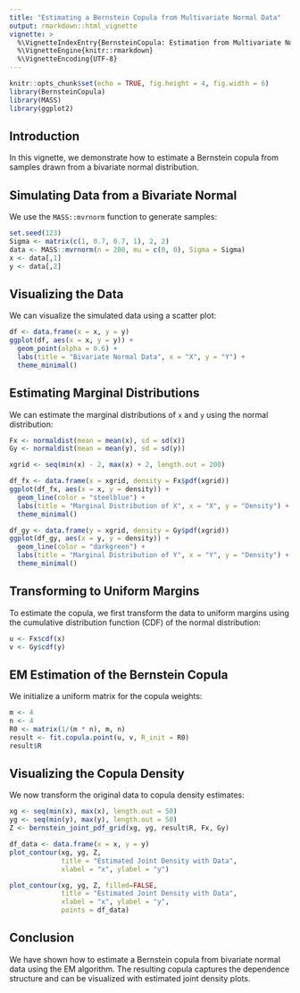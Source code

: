 ```yaml
---
title: "Estimating a Bernstein Copula from Multivariate Normal Data"
output: rmarkdown::html_vignette
vignette: >
  %\VignetteIndexEntry{BernsteinCopula: Estimation from Multivariate Normal}
  %\VignetteEngine{knitr::rmarkdown}
  %\VignetteEncoding{UTF-8}
---
```


```r
knitr::opts_chunk$set(echo = TRUE, fig.height = 4, fig.width = 6)
library(BernsteinCopula)
library(MASS)
library(ggplot2)
```

## Introduction

In this vignette, we demonstrate how to estimate a Bernstein copula from samples drawn from a bivariate normal distribution.

## Simulating Data from a Bivariate Normal

We use the `MASS::mvrnorm` function to generate samples:

```r
set.seed(123)
Sigma <- matrix(c(1, 0.7, 0.7, 1), 2, 2)
data <- MASS::mvrnorm(n = 200, mu = c(0, 0), Sigma = Sigma)
x <- data[,1]
y <- data[,2]
```

## Visualizing the Data

We can visualize the simulated data using a scatter plot:
```r
df <- data.frame(x = x, y = y)
ggplot(df, aes(x = x, y = y)) +
  geom_point(alpha = 0.6) +
  labs(title = "Bivariate Normal Data", x = "X", y = "Y") +
  theme_minimal()
```

## Estimating Marginal Distributions
We can estimate the marginal distributions of `x` and `y` using the normal distribution:
```r
Fx <- normaldist(mean = mean(x), sd = sd(x))
Gy <- normaldist(mean = mean(y), sd = sd(y))

xgrid <- seq(min(x) - 2, max(x) + 2, length.out = 200)

df_fx <- data.frame(x = xgrid, density = Fx$pdf(xgrid))
ggplot(df_fx, aes(x = x, y = density)) +
  geom_line(color = "steelblue") +
  labs(title = "Marginal Distribution of X", x = "X", y = "Density") +
  theme_minimal()

df_gy <- data.frame(y = xgrid, density = Gy$pdf(xgrid))
ggplot(df_gy, aes(x = y, y = density)) +
  geom_line(color = "darkgreen") +
  labs(title = "Marginal Distribution of Y", x = "Y", y = "Density") +
  theme_minimal()
```

## Transforming to Uniform Margins

To estimate the copula, we first transform the data to uniform margins using the cumulative distribution function (CDF) of the normal distribution:

```r
u <- Fx$cdf(x)
v <- Gy$cdf(y)
```

## EM Estimation of the Bernstein Copula

We initialize a uniform matrix for the copula weights:

```r
m <- 4
n <- 4
R0 <- matrix(1/(m * n), m, n)
result <- fit.copula.point(u, v, R_init = R0)
result$R
```

## Visualizing the Copula Density

We now transform the original data to copula density estimates:

```r
xg <- seq(min(x), max(x), length.out = 50)
yg <- seq(min(y), max(y), length.out = 50)
Z <- bernstein_joint_pdf_grid(xg, yg, result$R, Fx, Gy)

df_data <- data.frame(x = x, y = y)
plot_contour(xg, yg, Z,
             title = "Estimated Joint Density with Data",
             xlabel = "x", ylabel = "y")

plot_contour(xg, yg, Z, filled=FALSE,
             title = "Estimated Joint Density with Data",
             xlabel = "x", ylabel = "y",
             points = df_data)
```

## Conclusion

We have shown how to estimate a Bernstein copula from bivariate normal data using the EM algorithm.
The resulting copula captures the dependence structure and can be visualized with estimated joint density plots.
